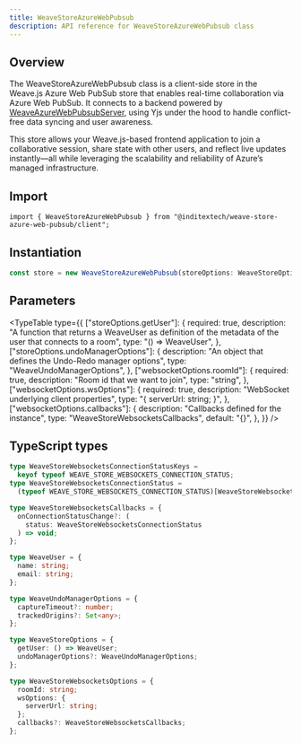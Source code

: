 ```yaml
---
title: WeaveStoreAzureWebPubsub
description: API reference for WeaveStoreAzureWebPubsub class
---
```



## Overview

The WeaveStoreAzureWebPubsub class is a client-side store in the Weave.js Azure Web PubSub store
that enables real-time collaboration via Azure Web PubSub. It connects to a backend powered by
[WeaveAzureWebPubsubServer](/docs/store-azure-web-pubsub), using Yjs under the hood to handle
conflict-free data syncing and user awareness.

This store allows your Weave.js-based frontend application to join a collaborative session, share
state with other users, and reflect live updates instantly—all while leveraging the scalability and
reliability of Azure’s managed infrastructure.

## Import

```shell
import { WeaveStoreAzureWebPubsub } from "@inditextech/weave-store-azure-web-pubsub/client";
```

## Instantiation

```ts
const store = new WeaveStoreAzureWebPubsub(storeOptions: WeaveStoreOptions, azureWebPubsubOptions: WeaveStoreAzureWebPubsubOptions);
```

## Parameters

<TypeTable
  type={{
    ["storeOptions.getUser"]: {
      required: true,
      description:
        "A function that returns a WeaveUser as definition of the metadata of the user that connects to a room",
      type: "() => WeaveUser",
    },
    ["storeOptions.undoManagerOptions"]: {
      description: "An object that defines the Undo-Redo manager options",
      type: "WeaveUndoManagerOptions",
    },
    ["websocketOptions.roomId"]: {
      required: true,
      description: "Room id that we want to join",
      type: "string",
    },
    ["websocketOptions.wsOptions"]: {
      required: true,
      description: "WebSocket underlying client properties",
      type: "{ serverUrl: string; }",
    },
    ["websocketOptions.callbacks"]: {
      description: "Callbacks defined for the instance",
      type: "WeaveStoreWebsocketsCallbacks",
      default: "{}",
    },
  }}
/>

## TypeScript types

```ts
type WeaveStoreWebsocketsConnectionStatusKeys =
  keyof typeof WEAVE_STORE_WEBSOCKETS_CONNECTION_STATUS;
type WeaveStoreWebsocketsConnectionStatus =
  (typeof WEAVE_STORE_WEBSOCKETS_CONNECTION_STATUS)[WeaveStoreWebsocketsConnectionStatusKeys];

type WeaveStoreWebsocketsCallbacks = {
  onConnectionStatusChange?: (
    status: WeaveStoreWebsocketsConnectionStatus
  ) => void;
};

type WeaveUser = {
  name: string;
  email: string;
};

type WeaveUndoManagerOptions = {
  captureTimeout?: number;
  trackedOrigins?: Set<any>;
};

type WeaveStoreOptions = {
  getUser: () => WeaveUser;
  undoManagerOptions?: WeaveUndoManagerOptions;
};

type WeaveStoreWebsocketsOptions = {
  roomId: string;
  wsOptions: {
    serverUrl: string;
  };
  callbacks?: WeaveStoreWebsocketsCallbacks;
};
```
